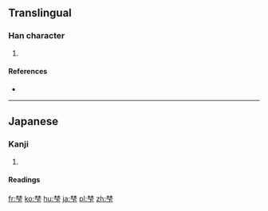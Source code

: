 ==Translingual==

===Han character===
{{Han char|rn=75|rad=木|as=07|sn=11|four=|canj=DDMY|ids=⿱林下}}

# {{defn|Han|sort=木07}}

====References====
* {{Han ref|kx=0531.131|dkj=14910|hdz=21210.041|uh=68BA|ud=26810}}

----

==Japanese==

===Kanji===
{{ja-kanji|grade=|rs=木07}}

# {{defn|lang=ja|sort=木07}}

====Readings====
{{ja-readings|on=|kun=[[ふもと]] (fumoto)}}

[[fr:梺]]
[[ko:梺]]
[[hu:梺]]
[[ja:梺]]
[[pl:梺]]
[[zh:梺]]